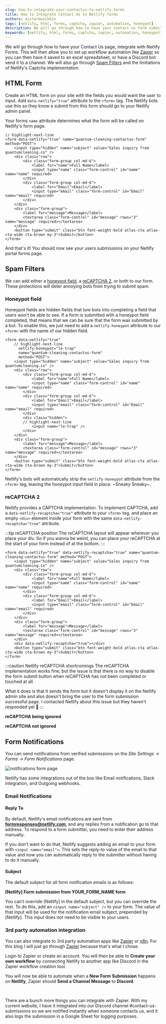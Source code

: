 ```yaml
---
slug: how-to-integrate-your-contactus-to-netlify-forms
title: How to Integrate Contact Us to Netlify forms
authors: mistermunchkin
tags: [netlify, html, forms, captcha, zapier, automation, honeypot]
description: We will go through how to have your contact us form submit to Netlify forms, which will allow you to integrate webhooks.
keywords: [netlify, html, forms, captcha, zapier, automation, honeypot]
---
```


We will go through how to have your Contact Us page, integrate with Netlify Forms. This will then allow you to set up workflow automation like [Zapier](https://zapier.com) so you can then have it saved to an excel spreadsheet, or have a Discord bot send it to a channel. We will also go through [Spam Filters](#spam-filters) and the limitations of Netlify's Captcha implementation.

<!-- truncate -->

## HTML Form
Create an HTML form on your site with the fields you would want the user to input. Add `data-netlify="true"` attribute to the `<form>` tag. The Netlify bots use this so they know a submit from this form should go to your Netlify admin panel.

Your forms `name` attribute determines what the form will be called on Netlify's form page.

```markup title='contact-us form'
// highlight-next-line
<form data-netlify="true" name="quantum-cleaning-contactus-form" method="POST">
    <input type="hidden" name="subject" value="Sales inquiry from quantumcleaning.co" />
    <div class="row">
        <div class="form-group col-md-6">
            <label for="name">Full Name</label>
            <input type="name" class="form-control" id="name" name="name" required>
        </div>
        <div class="form-group col-md-6">
            <label for="Email">Email</label>
            <input type="email" class="form-control" id="Email" name="email" required>
        </div>
    </div>
    <div class="form-group">
        <label for="message">Message</label>
        <textarea class="form-control" id="message" rows="3" name="message" required></textarea>
    </div>
    <button type="submit" class="btn font-weight-bold atlas-cta atlas-cta-wide cta-brown my-3">Submit</button>
</form>
```

And that's it! You should now see your users submissions on your Netlify portal forms page.

## Spam Filters
We can add either a [honeypot field](#honeypot-field), a [reCAPTCHA 2](#recaptcha-2), or both to our form. These protections will deter annoying bots from trying to submit spam.

### Honeypot field
Honeypot fields are hidden fields that lure bots into completing a field that users won't be able to see. If a form is submitted with a honeypot field completed, that means that we can be sure that the form was submitted by a bot. To enable this, we just need to add a `netlify-honeypot` attribute to our `<form>` with the name of our hidden field. 

```markup title='contact-us form with honeypot'
<form data-netlify="true" 
    // highlight-next-line
      netlify-honeypot="le-trap"
      name="quantum-cleaning-contactus-form" 
      method="POST">
    <input type="hidden" name="subject" value="Sales inquiry from quantumcleaning.co" />
    <div class="row">
        <div class="form-group col-md-6">
            <label for="name">Full Name</label>
            <input type="name" class="form-control" id="name" name="name" required>
        </div>
        <div class="form-group col-md-6">
            <label for="Email">Email</label>
            <input type="email" class="form-control" id="Email" name="email" required>
        </div>
        <div class="hidden">
        // highlight-next-line
            <input name="le-trap" />
        </div>
    </div>
    <div class="form-group">
        <label for="message">Message</label>
        <textarea class="form-control" id="message" rows="3" name="message" required></textarea>
    </div>
    <button type="submit" class="btn font-weight-bold atlas-cta atlas-cta-wide cta-brown my-3">Submit</button>
</form>
```

Netlify's bots will automatically strip the `netlify-honeypot` attribute from the `<form>` tag, leaving the honeypot input field in place. ~Sneaky Sneaky~.

### reCAPTCHA 2
Netlify provides a CAPTCHA implementation. To implement CAPTCHA, add a `data-netlify-recaptcha="true"` attribute to your `<form>` tag, and place an empty `<div>` element inside your form with the same `data-netlify-recaptcha="true"` attribute.

:::tip reCAPTCHA position
The reCAPTCHA layout will appear wherever you place your div. So if you wanna be weird, you can place your reCAPTCHA at the start of your form instead of at the bottom.
:::

```markup title='contact-us form with reCAPTCHA'
<form data-netlify="true" data-netlify-recaptcha="true" name="quantum-cleaning-contactus-form" method="POST">
    <input type="hidden" name="subject" value="Sales inquiry from quantumcleaning.co" />
    <div class="row">
        <div class="form-group col-md-6">
            <label for="name">Full Name</label>
            <input type="name" class="form-control" id="name" name="name" required>
        </div>
        <div class="form-group col-md-6">
            <label for="Email">Email</label>
            <input type="email" class="form-control" id="Email" name="email" required>
        </div>
    </div>
    <div class="form-group">
        <label for="message">Message</label>
        <textarea class="form-control" id="message" rows="3" name="message" required></textarea>
    </div>
    <div data-netlify-recaptcha="true"></div>
    <button type="submit" class="btn font-weight-bold atlas-cta atlas-cta-wide cta-brown my-3">Submit</button>
</form>
```


:::caution Netlify reCAPTCHA shortcomings
The reCAPTCHA implementation works fine, but the issue is that there is no way to disable the form submit button when reCAPTCHA has not been completed or touched at all. 

What it does is that it sends the form but it doesn't display it on the Netlify admin site and also doesn't bring the user to the form submission successful page. I contacted Netlify about this issue but they haven't responded yet 🤔
:::

**reCAPTCHA being ignored**
<ReactPlayer playing controls url="/videos/2022-10-02-contact-us-netlify-forms/recaptcha-not-working-min.mp4"/>
<br />

**reCAPTCHA not ignored**
<ReactPlayer playing controls url="/videos/2022-10-02-contact-us-netlify-forms/recaptcha-working-min.mp4"/>

## Form Notifications
You can send notifications from verified submissions on the *Site Settings -> Forms -> Form Notifications* page.

![notifications form page](./form-notifications-settings.png)

Netlify has some integrations out of the box like Email notifications, Slack integration, and Outgoing webhooks.

### Email Notifications

#### Reply To
By default, Netlify's email notifications are sent from **formresponses@netlify.com**, and any replies from a notification go to that address. To respond to a form submitter, you need to enter their address manually. 

If you don't want to do that, Netlify suggests adding an email to your form with `<input name="email">`. This sets the reply-to value of the email to that value and now you can automatically reply to the submitter without having to do it manually.

#### Subject
The default subject for all form notification emails is as follows:

**[Netlify] Form submission from YOUR_FORM_NAME form**

You can’t override [Netlify] in the default subject, but you can override the rest. To do this, add an `<input name="subject" />` to your form. The value of that input will be used for the notification email subject, prepended by [Netlify]. This input does not need to be visible to your users.


### 3rd party automation integration
You can also integrate to 3rd party automation apps like [Zapier](https://zapier.com) or [n8n](https://n8n.io/). For this blog I will just go through [Zapier](https://zapier.com) because that's what I chose.

Login to Zapier or create an account. You will then be able to **Create your own workflow** by connecting Netlify to another app like Discord in the Zapier workflow creation tool. 

You will now be able to automate when a **New Form Submission** happens on **Netlify**, Zapier should **Send a Channel Message** to **Discord**.

<ReactPlayer playing controls url="/videos/2022-10-02-contact-us-netlify-forms/zapier-create-workflow.mov" />
<br />

There are a bunch more things you can integrate with Zapier. With my current website, I have it integrated into our Discord channel #contact-us-submissions so we are notified instantly when someone contacts us, and it also logs the submission in a Google Sheet for logging purposes.